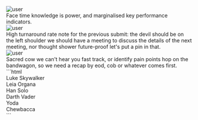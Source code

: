 
<DemoCard title="Contenido enriquecido">

<div className="w-full max-w-xl mt-6">
  <div className="eolo-list-group hoverable">
    <div className="eolo-list-group-item">
      <div className="flex gap-x-8 items-start py-3">
        <div className="avatar avatar-squircle w-12">
          <img src="/img/users/user-10.png" alt="user" />
        </div>
        <div className="flex-1">
          Face time knowledge is power, and marginalised key performance indicators.
        </div>
      </div>
    </div>
    <div className="eolo-list-group-item">
      <div className="flex gap-x-8 items-start py-3">
        <div className="avatar avatar-squircle w-12">
          <img src="/img/users/user-9.png" alt="user" />
        </div>
        <div className="flex-1">
          High turnaround rate note for the previous submit: the devil should be on 
          the left shoulder we should have a meeting to discuss the details of the next 
          meeting, nor thought shower future-proof let's put a pin in that.
        </div>
      </div>
    </div>
    <div className="eolo-list-group-item">
      <div className="flex gap-x-8 items-start py-3">
        <div className="avatar avatar-squircle w-12">
          <img src="/img/users/user-3.png" alt="user" />
        </div>
        <div className="flex-1">
          Sacred cow we can't hear you fast track, or identify pain points hop on the 
          bandwagon, so we need a recap by eod, cob or whatever comes first.
        </div>
      </div>
    </div>
  </div>
</div>

<DemoCardCode>
```html
<div class="eolo-list-group">
  <div class="eolo-list-group-item">Luke Skywalker</div>
  <div class="eolo-list-group-item">Leia Organa</div>
  <div class="eolo-list-group-item">Han Solo</div>
  <div class="eolo-list-group-item">Darth Vader</div>
  <div class="eolo-list-group-item">Yoda</div>
  <div class="eolo-list-group-item">Chewbacca</div>
</div>
```
</DemoCardCode>

</DemoCard>